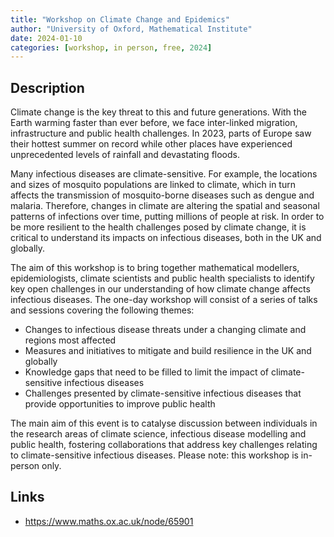 ```yaml
---
title: "Workshop on Climate Change and Epidemics"
author: "University of Oxford, Mathematical Institute"
date: 2024-01-10
categories: [workshop, in person, free, 2024]
---
```


## Description

Climate change is the key threat to this and future generations. With the Earth warming faster than ever before, we face inter-linked migration, infrastructure and public health challenges. In 2023, parts of Europe saw their hottest summer on record while other places have experienced unprecedented levels of rainfall and devastating floods.

Many infectious diseases are climate-sensitive. For example, the locations and sizes of mosquito populations are linked to climate, which in turn affects the transmission of mosquito-borne diseases such as dengue and malaria. Therefore, changes in climate are altering the spatial and seasonal patterns of infections over time, putting millions of people at risk. In order to be more resilient to the health challenges posed by climate change, it is critical to understand its impacts on infectious diseases, both in the UK and globally.

The aim of this workshop is to bring together mathematical modellers, epidemiologists, climate scientists and public health specialists to identify key open challenges in our understanding of how climate change affects infectious diseases. The one-day workshop will consist of a series of talks and sessions covering the following themes:

-   Changes to infectious disease threats under a changing climate and regions most affected
-   Measures and initiatives to mitigate and build resilience in the UK and globally
-   Knowledge gaps that need to be filled to limit the impact of climate-sensitive infectious diseases
-   Challenges presented by climate-sensitive infectious diseases that provide opportunities to improve public health

The main aim of this event is to catalyse discussion between individuals in the research areas of climate science, infectious disease modelling and public health, fostering collaborations that address key challenges relating to climate-sensitive infectious diseases. Please note: this workshop is in-person only.

## Links

-   <https://www.maths.ox.ac.uk/node/65901>
